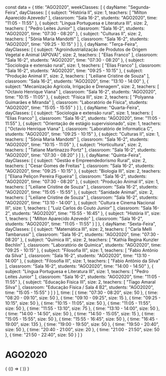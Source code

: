 const data = {
  title: "AGO2020",
  weekClasses: [
    {
      dayName: "Segunda-Feira",
      dayClasses: [
        {
          subject: "História II",
          size: 1,
          teachers: [
            "Milton Aparecido Azevedo"
          ],
          classroom: "Sala 16-2",
          students: "AGO2020",
          time: "11:05 - 11:55"
        },
        {
          subject: "Língua Portuguesa e Literatura III",
          size: 2,
          teachers: [
            "Pedro Leites Junior"
          ],
          classroom: "Sala 16-2",
          students: "AGO2020",
          time: "07:30 - 08:20"
        },
        {
          subject: "Culturas II",
          size: 2,
          teachers: [
            "Sônia Maria Mandotti"
          ],
          classroom: "Sala 16-2",
          students: "AGO2020",
          time: "09:25 - 10:15"
        }
      ]
    },
    {
      dayName: "Terça-Feira",
      dayClasses: [
        {
          subject: "Agroindustrialização de Produtos de Origem Vegetal e Animal (APOVA)",
          size: 2,
          teachers: [
            "Elias Franco"
          ],
          classroom: "Sala 16-2",
          students: "AGO2020",
          time: "07:30 - 08:20"
        },
        {
          subject: "Sociologia e extensão rural",
          size: 1,
          teachers: [
            "Elias Franco"
          ],
          classroom: "Sala 16-2",
          students: "AGO2020",
          time: "09:25 - 10:15"
        },
        {
          subject: "Produção Animal II",
          size: 2,
          teachers: [
            "Leiliane Cristine de Souza"
          ],
          classroom: "Sala 16-2",
          students: "AGO2020",
          time: "13:10 - 14:00"
        },
        {
          subject: "Mecanização Agrícola, Irrigação e Drenagem",
          size: 2,
          teachers: [
            "Octavio Henrique Viana"
          ],
          classroom: "Sala 16-2",
          students: "AGO2020",
          time: "10:15 - 11:05"
        },
        {
          subject: "Física III",
          size: 2,
          teachers: [
            "Polyanna Guimarães e Miranda"
          ],
          classroom: "Laboratório de Física",
          students: "AGO2020",
          time: "15:05 - 15:55"
        }
      ]
    },
    {
      dayName: "Quarta-Feira",
      dayClasses: [
        {
          subject: "Sociologia e extensão rural",
          size: 1,
          teachers: [
            "Elias Franco"
          ],
          classroom: "Sala 16-2",
          students: "AGO2020",
          time: "11:05 - 11:55"
        },
        {
          subject: "Orientação de estágio supervisionado",
          size: 1,
          teachers: [
            "Octavio Henrique Viana"
          ],
          classroom: "Laboratório de Informatica C",
          students: "AGO2020",
          time: "09:25 - 10:15"
        },
        {
          subject: "Culturas II",
          size: 1,
          teachers: [
            "Sônia Maria Mandotti"
          ],
          classroom: "Sala 16-2",
          students: "AGO2020",
          time: "10:15 - 11:05"
        },
        {
          subject: "Horticultura",
          size: 2,
          teachers: [
            "Tatiane Martinazzo Portz"
          ],
          classroom: "Sala 16-2",
          students: "AGO2020",
          time: "07:30 - 08:20"
        }
      ]
    },
    {
      dayName: "Quinta-Feira",
      dayClasses: [
        {
          subject: "Gestão e Empreendedorismo Rural",
          size: 2,
          teachers: [
            "Cesar Gomes de Freitas"
          ],
          classroom: "Sala 16-2",
          students: "AGO2020",
          time: "09:25 - 10:15"
        },
        {
          subject: "Biologia III",
          size: 2,
          teachers: [
            "Eliana Peliçon Pereira Figueira"
          ],
          classroom: "Sala 16-2",
          students: "AGO2020",
          time: "07:30 - 08:20"
        },
        {
          subject: "Produção Animal II",
          size: 1,
          teachers: [
            "Leiliane Cristine de Souza"
          ],
          classroom: "Sala 16-2",
          students: "AGO2020",
          time: "15:05 - 15:55"
        },
        {
          subject: "Sanidade Animal",
          size: 2,
          teachers: [
            "Leiliane Cristine de Souza"
          ],
          classroom: "Sala 16-2",
          students: "AGO2020",
          time: "13:10 - 14:00"
        },
        {
          subject: "Cultura e Cinema Nacional III",
          size: 1,
          teachers: [
            "Luiz Carlos do Couto Junior"
          ],
          classroom: "Sala 16-2",
          students: "AGO2020",
          time: "15:55 - 16:45"
        },
        {
          subject: "História II",
          size: 1,
          teachers: [
            "Milton Aparecido Azevedo"
          ],
          classroom: "Sala 16-2",
          students: "AGO2020",
          time: "11:05 - 11:55"
        }
      ]
    },
    {
      dayName: "Sexta-Feira",
      dayClasses: [
        {
          subject: "Matemática III",
          size: 2,
          teachers: [
            "Carla Melli Tambarussi"
          ],
          classroom: "Sala 16-2",
          students: "AGO2020",
          time: "07:30 - 08:20"
        },
        {
          subject: "Química III",
          size: 2,
          teachers: [
            "Kathia Regina Kunzler Bechlin"
          ],
          classroom: "Laboratório de Química",
          students: "AGO2020",
          time: "09:25 - 10:15"
        },
        {
          subject: "Filosofia III",
          size: 1,
          teachers: [
            "Fabio Antônio da Silva"
          ],
          classroom: "Sala 16-2",
          students: "AGO2020",
          time: "13:10 - 14:00"
        },
        {
          subject: "Filosofia III",
          size: 1,
          teachers: [
            "Fabio Antônio da Silva"
          ],
          classroom: "Sala 16-2",
          students: "AGO2020",
          time: "14:00 - 14:50"
        },
        {
          subject: "Língua Portuguesa e Literatura III",
          size: 1,
          teachers: [
            "Pedro Leites Junior"
          ],
          classroom: "Sala 16-2",
          students: "AGO2020",
          time: "11:05 - 11:55"
        },
        {
          subject: "Educação Física III",
          size: 2,
          teachers: [
            "Tiago Amaral Silva"
          ],
          classroom: "Educação Física / Sala 4 B2",
          students: "AGO2020",
          time: "15:05 - 15:55"
        }
      ]
    }
  ],
  time: [
    {
      time: "07:30 - 08:20",
      size: 50
    },
    {
      time: "08:20 - 09:10",
      size: 50
    },
    {
      time: "09:10 - 09:25",
      size: 15
    },
    {
      time: "09:25 - 10:15",
      size: 50
    },
    {
      time: "10:15 - 11:05",
      size: 50
    },
    {
      time: "11:05 - 11:55",
      size: 50
    },
    {
      time: "11:55 - 13:10",
      size: 75
    },
    {
      time: "13:10 - 14:00",
      size: 50
    },
    {
      time: "14:00 - 14:50",
      size: 50
    },
    {
      time: "14:50 - 15:05",
      size: 15
    },
    {
      time: "15:05 - 15:55",
      size: 50
    },
    {
      time: "15:55 - 16:45",
      size: 50
    },
    {
      time: "16:45 - 19:00",
      size: 135
    },
    {
      time: "19:00 - 19:50",
      size: 50
    },
    {
      time: "19:50 - 20:40",
      size: 50
    },
    {
      time: "20:40 - 21:00",
      size: 20
    },
    {
      time: "21:00 - 21:50",
      size: 50
    },
    {
      time: "21:50 - 22:40",
      size: 50
    }
  ]
}

# AGO2020

<div>
  {
    <BrowserOnly>
      {() => (
        <Grid
          title={data.title}
          weekClasses={data.weekClasses}
          time={data.time}
        />
      )}
    </BrowserOnly>
  }
</div>
